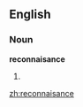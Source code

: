 {{rfd|This term was marked for speedy deletion but it gets [http://www.google.com/search?q=reconnaisance&rls=com.microsoft:en-us&ie=UTF-8&oe=UTF-8&startIndex=&startPage=1 402,000 Google hits].  Should it be considered a common misspelling?}}
==English==
===Noun===
'''reconnaisance'''

# {{misspelling of|reconnaissance}}

[[zh:reconnaisance]]